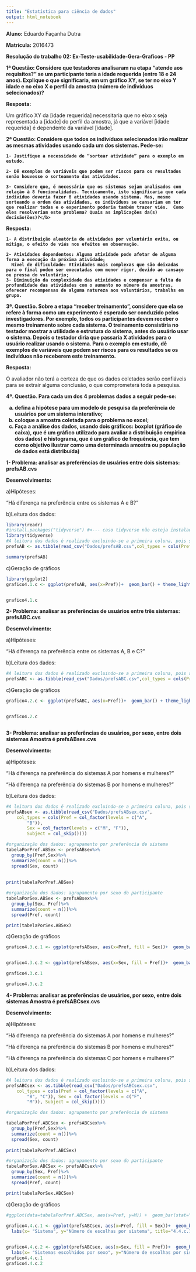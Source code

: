 ```yaml
---
title: "Estatística para ciência de dados"
output: html_notebook
---
```


<b>Aluno:</b> Eduardo Façanha Dutra

<b>Matrícula:</b> 2016473

<b>Resolução do trabalho 02: Ex-Teste-usabilidade-Gera-Graficos - PP	

1ª Questão: Considere que testadores analisaram na etapa “atende aos requisitos?” se um  participante teria a idade requerida (entre 18 e 24 anos). Explique o que significaria, em um gráfico XY, se ter no eixo Y idade e no eixo X o perfil da amostra (número de indivíduos selecionados)?

Resposta:</b>

Um gráfico XY da [idade requerida] necessitaria que no eixo x seja representada a [idade] do perfil da amostra, já que a variável [idade requerida] é dependente da variável [idade].

<b>2ª Questão: Considere que todos os indivíduos selecionados irão realizar as mesmas atividades usando cada um dos sistemas. 
Pede-se:

    1- Justifique a necessidade de “sortear atividade” para o exemplo em estudo.
    
    2- Dê exemplos de variáveis que podem ser riscos para os resultados senão houvesse o sorteamento das atividades. 
    
    3- Considere que, é necessário que os sistemas sejam analisados com relação à 8 funcionalidades. Tecnicamente, isto significaria que cada indivíduo deveria fazer 8 atividades usando sistema. Mas, mesmo sorteando a ordem das atividades, os indivíduos se cansariam em ter que realizar todas e o experimento poderia também trazer viés.  Como eles resolveriam este problema? Quais as implicações da(s) decisão(ões)?</b>
    
<b>Resposta:</b>

    1- A distribuição aleatória de atividades por voluntário evita, ou mitiga, o efeito de viés nos efeitos em observação.
    
    2- Atividades dependentes: Alguma atividade pode afetar de alguma forma a execução da próxima atividade;
      Nível de dificuldade: Atividades mais complexas que são deixadas para o final podem ser executadas com menor rigor, devido ao cansaço ou pressa do voluntário;
    3- Diminuição da complexidade das atividades e compensar a falta de profundidade das atividades com o aumento no número de amostras, oferecer recompensas de alguma natureza aos voluntários, trabalhs em grupo.
    
    
<b>3ª. Questão. Sobre a etapa “receber treinamento”, considere que ela se refere à forma como um experimento é esperado ser conduzido pelos investigadores. Por exemplo, todos os participantes devem receber o mesmo treinamento sobre cada sistema. O treinamento consistiria no testador mostrar a utilidade e estrutura do sistema, antes do usuário usar o sistema. Depois o testador diria que passaria X atividades para o usuário realizar usando o sistema. Para o exemplo em estudo, dê exemplos de variáveis que podem ser riscos para os resultados se os indivíduos não receberem este treinamento.</b>

Resposta:</b>

O avaliador não terá a certeza de que os dados coletados serão confiáveis para se extrair alguma conclusão, o que comprometerá toda a pesquisa.

<b>4ª. Questão. 
Para cada um dos 4 problemas dados a seguir pede-se:

  a) defina a hipótese para um modelo de pesquisa da preferência de usuários por um sistema interativo;
  b) coloque a amostra coletada para o problema no excel;
  c) Faça a análise dos dados, usando dois gráficos: boxplot (gráfico de caixa), que é um gráfico utilizado para avaliar a distribuição empírica dos dados) e histograma, que é um gráfico de frequência, que tem como objetivo ilustrar como uma determinada amostra ou população de dados está distribuída) 

1- Problema:
analisar as preferências de usuários entre dois sistemas: prefsAB.cvs

Desenvolvimento: </b>

a)Hipóteses:

"Há diferença na preferência entre os sistemas A e B?"

b)Leitura dos dados:

```r
library(readr)
#install.packages("tidyverse") #<--- caso tidyverse não esteja instalado
library(tidyverse)
#A leitura dos dados é realizado excluindo-se a primeira coluna, pois se trata de um sequêncial sem significado para o problema em questão. Além disso é realizado o "factor" dos dados para que seja possível realizar a contagem dos valores
prefsAB <- as.tibble(read_csv("Dados/prefsAB.csv",col_types = cols(Pref = col_factor(levels = c("A","B")), Subject = col_skip())))

summary(prefsAB)
```

c)Geração de gráficos

```r
library(ggplot2)
grafico4.1.c <- ggplot(prefsAB, aes(x=Pref))+  geom_bar() + theme_light()+ labs(x= "Sistema", y="Número de escolhas por sistema", title="4.1.c) Preferência entre sistemas A e B")


grafico4.1.c

```

<b>2- Problema:
analisar as preferências de usuários entre três sistemas: prefsABC.cvs

Desenvolvimento: </b>

a)Hipóteses:

"Há diferença na preferência entre os sistemas A, B e C?"

b)Leitura dos dados:

```r
#A leitura dos dados é realizado excluindo-se a primeira coluna, pois se trata de um sequêncial sem significado para o problema em questão. Além disso é realizado o "factor" dos dados para que seja possível realizar a contagem dos valores
prefsABC <- as.tibble(read_csv("Dados/prefsABC.csv",col_types = cols(Pref = col_factor(levels = c("A","B","C")), Subject = col_skip())))
```

c)Geração de gráficos

```r
  
grafico4.2.c <- ggplot(prefsABC, aes(x=Pref))+  geom_bar() + theme_light()+ labs(x= "Sistema", y="Número de escolhas por sistema", title="4.2.c) Preferência entre sistemas A, B e C")


grafico4.2.c



```
<b>3- Problema:
analisar as preferências de usuários, por sexo, entre dois sistemas
Amostra é prefsABsex.cvs

Desenvolvimento: </b>

a)Hipóteses:

"Há diferença na preferência do sistemas A por homens e mulheres?"

"Há diferença na preferência do sistemas B por homens e mulheres?"


b)Leitura dos dados:

```r
#A leitura dos dados é realizado excluindo-se a primeira coluna, pois se trata de um sequêncial sem significado para o problema em questão. Além disso é realizado o "factor" dos dados para que seja possível realizar a contagem dos valores
prefsABsex <- as.tibble(read_csv("Dados/prefsABsex.csv", 
    col_types = cols(Pref = col_factor(levels = c("A", 
        "B")),
        Sex = col_factor(levels = c("M", "F")), 
        Subject = col_skip())))

#organização dos dados: agrupamento por preferência de sistema
tabelaPorPref.ABSex <- prefsABsex%>%
  group_by(Pref,Sex)%>%
  summarize(count = n())%>%
  spread(Sex, count)
  
  
print(tabelaPorPref.ABSex)

#organização dos dados: agrupamento por sexo do participante
tabelaPorSex.ABSex <- prefsABsex%>%
  group_by(Sex, Pref)%>%
  summarize(count = n())%>%
  spread(Pref, count)

print(tabelaPorSex.ABSex)

```

c)Geração de gráficos

```r

grafico4.3.c.1 <- ggplot(prefsABsex, aes(x=Pref, fill = Sex))+  geom_bar() + theme_light()+ labs(x= "Sistema", y="Número de escolhas por sistema", title="4.3.c.1) Preferência entre sistemas A e B")


grafico4.3.c.2 <- ggplot(prefsABsex, aes(x=Sex, fill = Pref))+  geom_bar() + theme_light()+ labs(x= "Sistemas escolhidos por sexo", y="Número de escolhas por sistema", title="4.3.c.2) Preferência entre sistemas A e B")+facet_wrap(~Pref)

grafico4.3.c.1

grafico4.3.c.2
```

<b>4- Problema:
analisar as preferências de usuários, por sexo, entre dois sistemas
Amostra é prefsABCsex.cvs

Desenvolvimento: </b>

a)Hipóteses:

"Há diferença na preferência do sistemas A por homens e mulheres?"

"Há diferença na preferência do sistemas B por homens e mulheres?"

"Há diferença na preferência do sistemas C por homens e mulheres?"

b)Leitura dos dados:

```r

#A leitura dos dados é realizado excluindo-se a primeira coluna, pois se trata de um sequêncial sem significado para o problema em questão. Além disso é realizado o "factor" dos dados para que seja possível realizar a contagem dos valores
prefsABCsex <- as.tibble(read_csv("Dados/prefsABCsex.csv", 
    col_types = cols(Pref = col_factor(levels = c("A", 
        "B", "C")), Sex = col_factor(levels = c("F", 
        "M")), Subject = col_skip())))

#organização dos dados: agrupamento por preferência de sistema

tabelaPorPref.ABCSex <- prefsABCsex%>%
  group_by(Pref,Sex)%>%
  summarize(count = n())%>%
  spread(Sex, count)
  
print(tabelaPorPref.ABCSex)

#organização dos dados: agrupamento por sexo do participante
tabelaPorSex.ABCSex <- prefsABCsex%>%
  group_by(Sex, Pref)%>%
  summarize(count = n())%>%
  spread(Pref, count)

print(tabelaPorSex.ABCSex)
```

c)Geração de gráficos

```r
#ggplot(data=tabelaPorPref.ABCSex, aes(x=Pref, y=M)) +  geom_bar(stat="identity", position = #"fill")
  
grafico4.4.c.1 <- ggplot(prefsABCsex, aes(x=Pref, fill = Sex))+  geom_bar() + theme_light()+
  labs(x= "Sistema", y="Número de escolhas por sistema", title="4.4.c.1) Preferência entre sistemas A e B")


grafico4.4.c.2 <- ggplot(prefsABCsex, aes(x=Sex, fill = Pref))+  geom_bar() + theme_light()+
  labs(x= "Sistemas escolhidos por sexo", y="Número de escolhas por sistema", title="4.4.c.2) Preferência entre sistemas A e B")+facet_wrap(~Pref)
grafico4.4.c.1
grafico4.4.c.2
```
